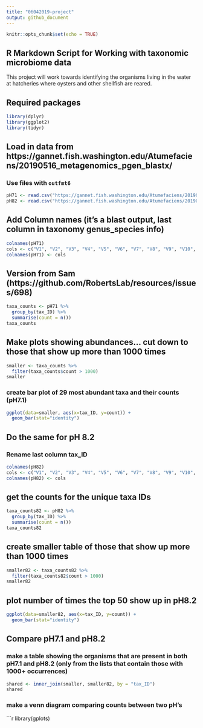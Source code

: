 ```yaml
---
title: "06042019-project"
output: github_document
---
```


```r
knitr::opts_chunk$set(echo = TRUE)
```

## R Markdown Script for Working with taxonomic microbiome data
This project will work towards identifying the organisms living in the water at hatcheries where oysters and other shellfish are reared. 

## Required packages
```r
library(dplyr)
library(ggplot2)
library(tidyr)
```

## Load in data from https://gannet.fish.washington.edu/Atumefaciens/20190516_metagenomics_pgen_blastx/ 
### Use files with `outfmt6` 
```r
pH71 <- read.csv("https://gannet.fish.washington.edu/Atumefaciens/20190516_metagenomics_pgen_blastx/MG3_pH71.blastx.outfmt6", sep = '\t', header = FALSE)
pH82 <- read.csv("https://gannet.fish.washington.edu/Atumefaciens/20190516_metagenomics_pgen_blastx/MG1_pH82.blastx.outfmt6", sep = '\t', header = FALSE)
```
## Add Column names (it's a blast output, last column in taxonomy genus_species info)
```r
colnames(pH71)
cols <- c("V1", "V2", "V3", "V4", "V5", "V6", "V7", "V8", "V9", "V10", "V11", "V12", "V13", "tax_ID")
colnames(pH71) <- cols
```

## Version from Sam (https://github.com/RobertsLab/resources/issues/698)
```r
taxa_counts <- pH71 %>% 
  group_by(tax_ID) %>% 
  summarise(count = n())
taxa_counts
```

## Make plots showing abundances... cut down to those that show up more than 1000 times
```r
smaller <- taxa_counts %>%
  filter(taxa_counts$count > 1000)
smaller
```

### create bar plot of 29 most abundant taxa and their counts (pH7.1)
```r
ggplot(data=smaller, aes(x=tax_ID, y=count)) +
  geom_bar(stat="identity")
```

## Do the same for pH 8.2
### Rename last column tax_ID
```r
colnames(pH82)
cols <- c("V1", "V2", "V3", "V4", "V5", "V6", "V7", "V8", "V9", "V10", "V11", "V12", "V13", "tax_ID")
colnames(pH82) <- cols
```
## get the counts for the unique taxa IDs
```r
taxa_counts82 <- pH82 %>% 
  group_by(tax_ID) %>% 
  summarise(count = n())
taxa_counts82
```
## create smaller table of those that show up more than 1000 times
```r
smaller82 <- taxa_counts82 %>%
  filter(taxa_counts82$count > 1000)
smaller82
```
## plot number of times the top 50 show up in pH8.2
```r
ggplot(data=smaller82, aes(x=tax_ID, y=count)) +
  geom_bar(stat="identity")
```

## Compare pH7.1 and pH8.2
### make a table showing the organisms that are present in both pH7.1 and pH8.2 (only from the lists that contain those with 1000+ occurrences)
```r
shared <- inner_join(smaller, smaller82, by = "tax_ID")
shared
```

### make a venn diagram comparing counts between two pH's 
```r
library(gplots)



